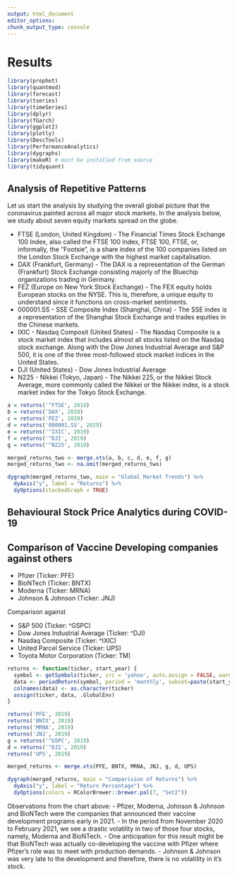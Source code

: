 ```yaml
---
output: html_document
editor_options: 
chunk_output_type: console
---
```


# Results

```r
library(prophet)
library(quantmod)
library(forecast)
library(tseries)
library(timeSeries)
library(dplyr)
library(fGarch)
library(ggplot2)
library(plotly)
library(DescTools)
library(PerformanceAnalytics)
library(dygraphs)
library(makeR) # must be installed from source
library(tidyquant)
```



## Analysis of Repetitive Patterns

Let us start the analysis by studying the overall global picture that the coronavirus painted across all major stock markets. In the analysis below, we study about seven equity markets spread on the globe.

- FTSE (London, United Kingdom) - The Financial Times Stock Exchange 100 Index, also called the FTSE 100 Index, FTSE 100, FTSE, or, informally, the "Footsie", is a share index of the 100 companies listed on the London Stock Exchange with the highest market capitalisation.
- DAX (Frankfurt, Germany) - The DAX is a representation of the German (Frankfurt) Stock Exchange consisting majorly of the Bluechip organizations trading in Germany.
- FEZ (Europe on New York Stock Exchange) - The FEX equity holds European stocks on the NYSE. This is, therefore, a unique equity to understand since it functions on cross-market sentiments.
- 000001.SS - SSE Composite Index (Shanghai, China) - The SSE index is a representation of the Shanghai Stock Exchange and trades equities in the Chinese markets.
- IXIC - Nasdaq Composit (United States) - The Nasdaq Composite is a stock market index that includes almost all stocks listed on the Nasdaq stock exchange. Along with the Dow Jones Industrial Average and S&P 500, it is one of the three most-followed stock market indices in the United States.
- DJI (United States) - Dow Jones Industrial Average
- N225 - Nikkei (Tokyo, Japan) - The Nikkei 225, or the Nikkei Stock Average, more commonly called the Nikkei or the Nikkei index, is a stock market index for the Tokyo Stock Exchange.


```r

a = returns('^FTSE', 2019)
b = returns('DAX', 2019)
c = returns('FEZ', 2019)
d = returns('000001.SS', 2019)
e = returns('^IXIC', 2019)
f = returns('^DJI', 2019)
g = returns('^N225', 2019)

merged_returns_two <- merge.xts(a, b, c, d, e, f, g)
merged_returns_two <- na.omit(merged_returns_two) 

dygraph(merged_returns_two, main = "Global Market Trends") %>%
  dyAxis("y", label = "Returns") %>%
  dyOptions(stackedGraph = TRUE)
```

## Behavioural Stock Price Analytics during COVID-19

## Comparison of Vaccine Developing companies against others

- Pfizer (Ticker: PFE)
- BioNTech (Ticker: BNTX)
- Moderna (Ticker: MRNA)
- Johnson & Johnson (Ticker: JNJ)

Comparison against

- S&P 500 (Ticker: ^GSPC)
- Dow Jones Industrial Average (Ticker: ^DJI)
- Nasdaq Composite (Ticker: ^IXIC)
- United Parcel Service (Ticker: UPS)
- Toyota Motor Corporation (Ticker: TM)

```r
returns <- function(ticker, start_year) {
  symbol <- getSymbols(ticker, src = 'yahoo', auto.assign = FALSE, warnings = FALSE)
  data <- periodReturn(symbol, period = 'monthly', subset=paste(start_year, "::", sep = ""), type = 'log')
  colnames(data) <- as.character(ticker)
  assign(ticker, data, .GlobalEnv)
}

returns('PFE', 2019)
returns('BNTX', 2019)
returns('MRNA', 2019)
returns('JNJ', 2019)
g = returns('^GSPC', 2019)
d = returns('^DJI', 2019)
returns('UPS', 2019)

merged_returns <- merge.xts(PFE, BNTX, MRNA, JNJ, g, d, UPS)
```

```r

dygraph(merged_returns, main = "Comparision of Returns") %>%
  dyAxis("y", label = "Return Percentage") %>%
  dyOptions(colors = RColorBrewer::brewer.pal(7, "Set2"))

```

Observations from the chart above:
- Pfizer, Moderna, Johnson & Johnson and BioNTech were the companies that announced their vaccine development programs early in 2021. 
- In the period from November 2020 to February 2021, we see a drastic volatility in two of those four stocks, namely, Moderna and BioNTech. 
- One anticipation for this result might be that BioNTech was actually co-developing the vaccine with Pfizer where Pfizer's role was to meet with production demands.
- Johnson & Johnson was very late to the development and therefore, there is no volatility in it's stock.

